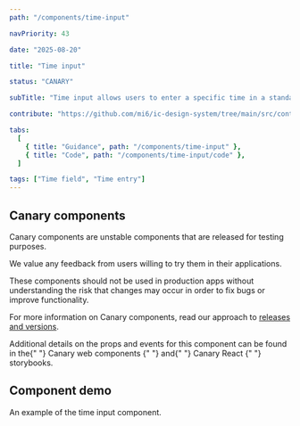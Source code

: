 ```yaml
---
path: "/components/time-input"

navPriority: 43

date: "2025-08-20"

title: "Time input"

status: "CANARY"

subTitle: "Time input allows users to enter a specific time in a standardised format for scheduling or time-based tasks."

contribute: "https://github.com/mi6/ic-design-system/tree/main/src/content/structured/components/time-input"

tabs:
  [
    { title: "Guidance", path: "/components/time-input" },
    { title: "Code", path: "/components/time-input/code" },
  ]

tags: ["Time field", "Time entry"]
---
```



<IcAlert
  heading="Canary component"
  variant="info"
  message="This component is new and its guidance will be updated over time."
/>

## Canary components

Canary components are unstable components that are released for testing purposes.

We value any feedback from users willing to try them in their applications.

These components should not be used in production apps without understanding the risk that changes may occur in order to fix bugs or improve functionality.

For more information on Canary components, read our approach to [releases and versions](/get-started/releases-versions).

<p>
  Additional details on the props and events for this component can be found in
  the{" "}
  <IcLink
    href="https://mi6.github.io/ic-ui-kit/branches/canary/main/web-components/?path=/docs/web-components-time-input--docs"
    target="_blank"
  >
    Canary web components
  </IcLink>{" "}
  and{" "}
  <IcLink
    href="https://mi6.github.io/ic-ui-kit/branches/canary/main/react/?path=/docs/react-components-time-input--docs"
    target="_blank"
  >
    Canary React
  </IcLink>{" "}
  storybooks.
</p>

## Component demo

An example of the time input component.

<ComponentPreview>
  <IcTimeInput
    label="Select coffee collection time"
    helperText="Enter in format HH:MM:SS"
  />
</ComponentPreview>
